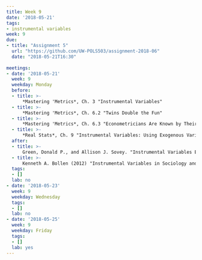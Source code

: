 ```yaml
---
title: Week 9
date: '2018-05-21'
tags:
- instrumental variables
week: 9
due:
- title: "Assignment 5"
  url: "https://github.com/UW-POLS503/assignment-2018-06"
  date: "2018-05-21T16:30"
  
meetings:
- date: '2018-05-21'
  week: 9
  weekday: Monday
  before: 
  - title: >-
      *Mastering 'Metrics*, Ch. 3 "Instrumental Variables"
  - title: >-
      *Mastering 'Metrics*, Ch. 6.2 "Twins Double the Fun"
  - title: >-
      *Mastering 'Metrics*, Ch. 6.3 "Econometricians Are Known by Their ... Instruments"      
  - title: >-  
      *Real Stats*, Ch. 9 "Instrumental Variables: Using Exogenous Variation to Fight Endogeneity"
  after:
  - title: >-
      Green, Donald P., and Allison J. Sovey. "Instrumental Variables Estimation in Political Science: A Readers’ Guide" [DOI:10.1111/j.1540-5907.2010.00477.x](https://doi.org/10.1111/j.1540-5907.2010.00477.x)
  - title: >-
      Kenneth A. Bollen (2012) "Instrumental Variables in Sociology and the Social Sciences" [DOI:10.1146/annurev-soc-081309-150141](https://dx.doi.org/10.1146/annurev-soc-081309-150141) *Annual Review of Sociology*
  tags:
  - []
  lab: no
- date: '2018-05-23'
  week: 9
  weekday: Wednesday
  tags:
  - []
  lab: no
- date: '2018-05-25'
  week: 9
  weekday: Friday
  tags:
  - []
  lab: yes
---
```


